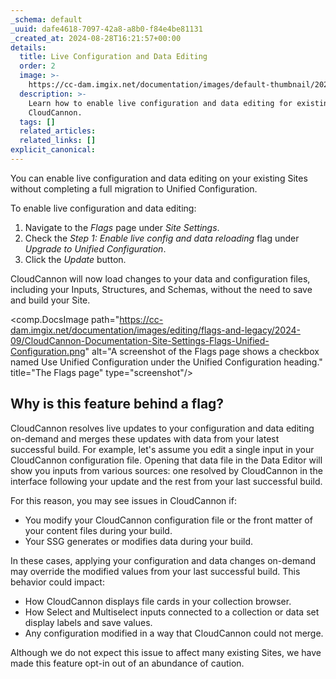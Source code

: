 ```yaml
---
_schema: default
_uuid: dafe4618-7097-42a8-a8b0-f84e4be81131
_created_at: 2024-08-28T16:21:57+00:00
details:
  title: Live Configuration and Data Editing
  order: 2
  image: >-
    https://cc-dam.imgix.net/documentation/images/default-thumbnail/2023-Q4/CloudCannon-Documentation-Thumbnail.png
  description: >-
    Learn how to enable live configuration and data editing for existing Sites on
    CloudCannon.
  tags: []
  related_articles:
  related_links: []
explicit_canonical:
---
```

You can enable live configuration and data editing on your existing Sites without completing a full migration to Unified Configuration.

To enable live configuration and data editing:

1. Navigate to the *Flags* page under *Site Settings*.
2. Check the *Step 1: Enable live config and data reloading* flag under *Upgrade to Unified Configuration*.
3. Click the *Update* button.

CloudCannon will now load changes to your data and configuration files, including your Inputs, Structures, and Schemas, without the need to save and build your Site.

<comp.DocsImage path="https://cc-dam.imgix.net/documentation/images/editing/flags-and-legacy/2024-09/CloudCannon-Documentation-Site-Settings-Flags-Unified-Configuration.png" alt="A screenshot of the Flags page shows a checkbox named Use Unified Configuration under the Unified Configuration heading." title="The Flags page" type="screenshot"/>

## Why is this feature behind a flag?

CloudCannon resolves live updates to your configuration and data editing on-demand and merges these updates with data from your latest successful build. For example, let's assume you edit a single input in your CloudCannon configuration file. Opening that data file in the Data Editor will show you inputs from various sources: one resolved by CloudCannon in the interface following your update and the rest from your last successful build.

For this reason, you may see issues in CloudCannon if:

* You modify your CloudCannon configuration file or the front matter of your content files during your build.
* Your SSG generates or modifies data during your build.

In these cases, applying your configuration and data changes on-demand may override the modified values from your last successful build. This behavior could impact:

* How CloudCannon displays file cards in your collection browser.
* How Select and Multiselect inputs connected to a collection or data set display labels and save values.
* Any configuration modified in a way that CloudCannon could not merge.

Although we do not expect this issue to affect many existing Sites, we have made this feature opt-in out of an abundance of caution.
